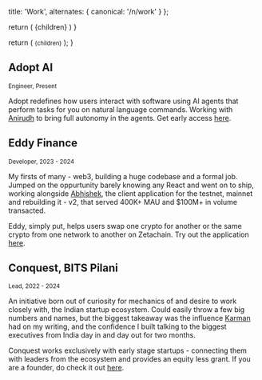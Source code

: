 
  title: 'Work',
  alternates: {
    canonical: '/n/work'
  }
};

  return (
    <span className="font-serif text-2xl">{children}</span>
  )
}

  return (
    <small className="flex text-sm uppercase font-mono text-gray-500 -mt-3 mb-3">{children}</small>
  );
}

<Title>Work</Title>

<AnimatedName />

## Adopt AI

<Small>Engineer, Present</Small>

Adopt redefines how users interact with software using AI agents that perform tasks for you on natural language commands. Working with [Anirudh](https://www.linkedin.com/in/anirudh-badam/) to bring full autonomy in the agents. Get early access [here](https://adopt.ai).

## Eddy Finance

<Small>Developer, 2023 - 2024</Small>

My firsts of many - web3, building a huge codebase and a formal job. Jumped on the oppurtunity barely knowing any React and went on to ship, working alongside [Abhishek](https://www.linkedin.com/in/abhishek-kumar-12a983155/), the client application for the testnet, mainnet and rebuilding it - v2, that served 400K+ MAU and $100M+ in volume transacted. 

Eddy, simply put, helps users swap one crypto for another or the same crypto from
one network to another on Zetachain. Try out the application [here](https://app.eddy.finance).

## Conquest, BITS Pilani

<Small>Lead, 2022 - 2024</Small>

An initiative born out of curiosity for mechanics of and desire to work closely with, the Indian startup ecosystem. Could easily throw a few big numbers and names, but the biggest takeaway was the influence [Karman](https://www.linkedin.com/in/karman-sethi-163179217/) had on my writing, and the confidence I built talking to the biggest executives from India day in and day out for two months.

Conquest works exclusively with early stage startups - connecting them with leaders from the ecosystem and provides an equity less grant. If you are a founder, do check it out [here](https://conquestbits.org).